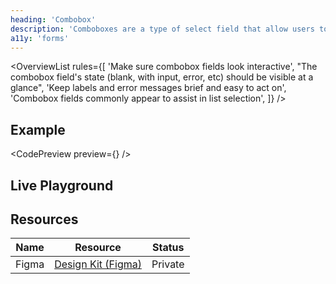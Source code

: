 ```yaml
---
heading: 'Combobox'
description: 'Comboboxes are a type of select field that allow users to choose from a list of options.'
a11y: 'forms'
---
```



<OverviewList rules={[
  'Make sure combobox fields look interactive',
  "The combobox field's state (blank, with input, error, etc) should be visible at a glance",
  'Keep labels and error messages brief and easy to act on',
  'Combobox fields commonly appear to assist in list selection',
]} />

## Example

<CodePreview preview={<SelectBasicPreview />} />

## Live Playground

<LivePlayground />

<DripDivider />

## Resources

| Name     | Resource | Status                                               |
| -------- | -------- | ---------------------------------------------------- |
| Figma    | [Design Kit (Figma)](https://www.figma.com/design/ducwqOCxoxcWc3ReV3FYd8/Digital-University-Component-Library?m=auto&node-id=0-1)      |                         Private                      |